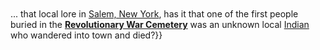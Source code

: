 <article id="24738610" title=Talk:Revolutionary War Cemetery>
	<talkpage id="24738610" title="Talk:Revolutionary War Cemetery">
{{WikiProjectBannerShell|1=
{{WikiProject National Register of Historic Places|class=B|importance=low|needs-infobox=no}}
{{WikiProject Capital District|class=B|importance=Mid}}
{{WPMILHIST|class=B|B1=y|B2=y|B3=y|B4=y|B5=y|US=yes|Memorials=yes|ARW=yes}}
}}
{{dyktalk|29 October|2009|{{*mp}}... that local lore in [[Salem (village), New York|Salem, New York]], has it that one of the first people buried in the '''[[Revolutionary War Cemetery]]''' was an unknown local [[Native Americans in the United States|Indian]] who wandered into town and died?}}
	</talkpage>
</article>